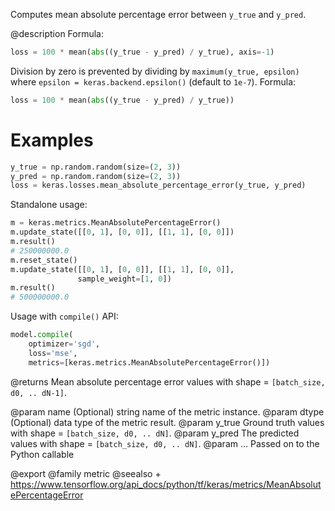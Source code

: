Computes mean absolute percentage error between `y_true` and `y_pred`.

@description
Formula:

```python
loss = 100 * mean(abs((y_true - y_pred) / y_true), axis=-1)
```

Division by zero is prevented by dividing by `maximum(y_true, epsilon)`
where `epsilon = keras.backend.epsilon()`
(default to `1e-7`).
Formula:

```python
loss = 100 * mean(abs((y_true - y_pred) / y_true))
```

# Examples
```python
y_true = np.random.random(size=(2, 3))
y_pred = np.random.random(size=(2, 3))
loss = keras.losses.mean_absolute_percentage_error(y_true, y_pred)
```
Standalone usage:

```python
m = keras.metrics.MeanAbsolutePercentageError()
m.update_state([[0, 1], [0, 0]], [[1, 1], [0, 0]])
m.result()
# 250000000.0
m.reset_state()
m.update_state([[0, 1], [0, 0]], [[1, 1], [0, 0]],
               sample_weight=[1, 0])
m.result()
# 500000000.0
```

Usage with `compile()` API:

```python
model.compile(
    optimizer='sgd',
    loss='mse',
    metrics=[keras.metrics.MeanAbsolutePercentageError()])
```

@returns
Mean absolute percentage error values with shape = `[batch_size, d0, ..
dN-1]`.

@param name (Optional) string name of the metric instance.
@param dtype (Optional) data type of the metric result.
@param y_true Ground truth values with shape = `[batch_size, d0, .. dN]`.
@param y_pred The predicted values with shape = `[batch_size, d0, .. dN]`.
@param ... Passed on to the Python callable

@export
@family metric
@seealso
+ <https://www.tensorflow.org/api_docs/python/tf/keras/metrics/MeanAbsolutePercentageError>
